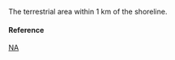 The terrestrial area within 1 km of the shoreline.

#### Reference

[NA](http://geoportal.hawaii.gov/datasets/marine-managed-areas-dar?geometry=-165.4%2C19.079%2C-149.745%2C22.671)